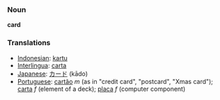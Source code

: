 === Noun ===
'''card'''

=== Translations ===
*[[Indonesian]]: [[kartu]]
*[[Interlingua]]: [[carta]]
*[[Japanese]]: [[カード]] (kādo)
*[[Portuguese]]: [[cartão]] ''m'' (as in "credit card", "postcard", "Xmas card"); [[carta]] ''f'' (element of a deck); [[placa]] ''f'' (computer component)